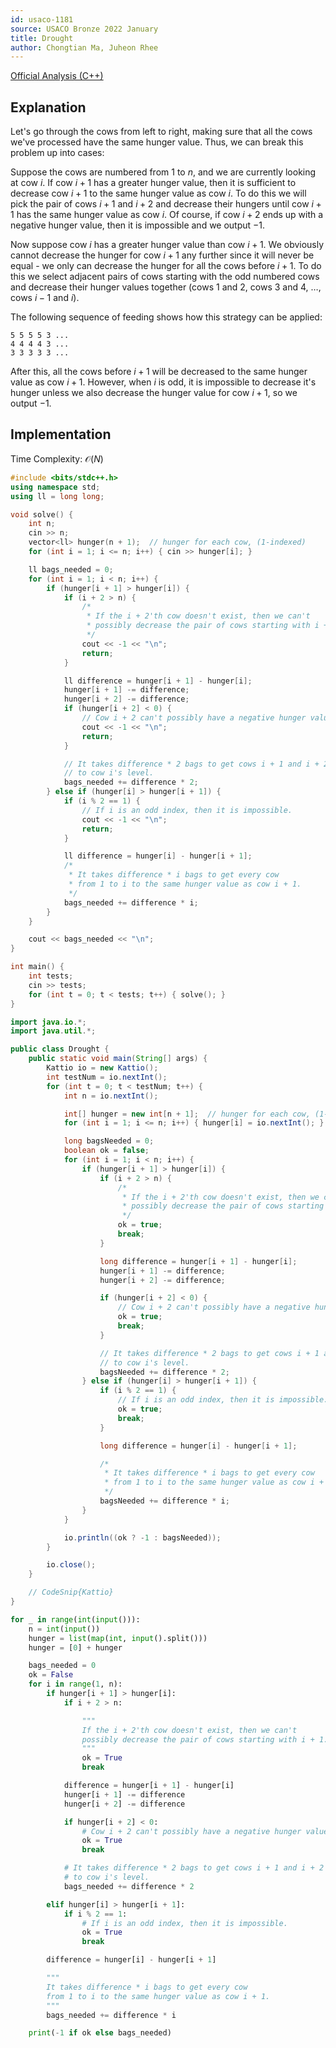 ```yaml
---
id: usaco-1181
source: USACO Bronze 2022 January
title: Drought
author: Chongtian Ma, Juheon Rhee
---
```


[Official Analysis (C++)](http://www.usaco.org/current/data/sol_prob3_bronze_jan22.html)

## Explanation

Let's go through the cows from left to right, making sure that all the cows we've processed have the same hunger value. Thus, we can break this
problem up into cases:

Suppose the cows are numbered from $1$ to $n$, and we are currently looking at cow $i$. If cow $i+1$ has a greater hunger value, then it is sufficient to decrease cow $i+1$ to the same hunger value as cow $i$. To do this we will pick the pair of cows $i+1$ and $i+2$ and decrease their hungers until cow $i+1$ has the same hunger value as cow $i$. Of course, if cow $i+2$ ends up with a negative hunger value, then it is impossible and we output $-1$.

Now suppose cow $i$ has a greater hunger value than cow $i+1$. We obviously cannot decrease the hunger for cow $i+1$ any further since it will never be
equal - we only can decrease the hunger for all the cows before $i+1$. To do this we select adjacent pairs of cows starting with the odd numbered cows and
decrease their hunger values together (cows $1$ and $2$, cows $3$ and $4$, $\ldots$, cows $i-1$ and $i$).

The following sequence of feeding shows how this strategy can be applied:
```
5 5 5 5 3 ...
4 4 4 4 3 ...
3 3 3 3 3 ...
```

After this, all the cows before $i+1$ will be decreased to the same hunger value as cow $i+1$.
However, when $i$ is odd, it is impossible to decrease it's hunger unless we also decrease the hunger value for cow $i+1$, so we output $-1$.

## Implementation

Time Complexity: $\mathcal{O}(N)$

<LanguageSection>
<CPPSection>

```cpp
#include <bits/stdc++.h>
using namespace std;
using ll = long long;

void solve() {
	int n;
	cin >> n;
	vector<ll> hunger(n + 1);  // hunger for each cow, (1-indexed)
	for (int i = 1; i <= n; i++) { cin >> hunger[i]; }

	ll bags_needed = 0;
	for (int i = 1; i < n; i++) {
		if (hunger[i + 1] > hunger[i]) {
			if (i + 2 > n) {
				/*
				 * If the i + 2'th cow doesn't exist, then we can't
				 * possibly decrease the pair of cows starting with i + 1.
				 */
				cout << -1 << "\n";
				return;
			}

			ll difference = hunger[i + 1] - hunger[i];
			hunger[i + 1] -= difference;
			hunger[i + 2] -= difference;
			if (hunger[i + 2] < 0) {
				// Cow i + 2 can't possibly have a negative hunger value.
				cout << -1 << "\n";
				return;
			}

			// It takes difference * 2 bags to get cows i + 1 and i + 2
			// to cow i's level.
			bags_needed += difference * 2;
		} else if (hunger[i] > hunger[i + 1]) {
			if (i % 2 == 1) {
				// If i is an odd index, then it is impossible.
				cout << -1 << "\n";
				return;
			}

			ll difference = hunger[i] - hunger[i + 1];
			/*
			 * It takes difference * i bags to get every cow
			 * from 1 to i to the same hunger value as cow i + 1.
			 */
			bags_needed += difference * i;
		}
	}

	cout << bags_needed << "\n";
}

int main() {
	int tests;
	cin >> tests;
	for (int t = 0; t < tests; t++) { solve(); }
}
```

</CPPSection>
<JavaSection>

```java
import java.io.*;
import java.util.*;

public class Drought {
	public static void main(String[] args) {
		Kattio io = new Kattio();
		int testNum = io.nextInt();
		for (int t = 0; t < testNum; t++) {
			int n = io.nextInt();

			int[] hunger = new int[n + 1];  // hunger for each cow, (1-indexed)
			for (int i = 1; i <= n; i++) { hunger[i] = io.nextInt(); }

			long bagsNeeded = 0;
			boolean ok = false;
			for (int i = 1; i < n; i++) {
				if (hunger[i + 1] > hunger[i]) {
					if (i + 2 > n) {
						/*
						 * If the i + 2'th cow doesn't exist, then we can't
						 * possibly decrease the pair of cows starting with i + 1.
						 */
						ok = true;
						break;
					}

					long difference = hunger[i + 1] - hunger[i];
					hunger[i + 1] -= difference;
					hunger[i + 2] -= difference;

					if (hunger[i + 2] < 0) {
						// Cow i + 2 can't possibly have a negative hunger value.
						ok = true;
						break;
					}

					// It takes difference * 2 bags to get cows i + 1 and i + 2
					// to cow i's level.
					bagsNeeded += difference * 2;
				} else if (hunger[i] > hunger[i + 1]) {
					if (i % 2 == 1) {
						// If i is an odd index, then it is impossible.
						ok = true;
						break;
					}

					long difference = hunger[i] - hunger[i + 1];

					/*
					 * It takes difference * i bags to get every cow
					 * from 1 to i to the same hunger value as cow i + 1.
					 */
					bagsNeeded += difference * i;
				}
			}

			io.println((ok ? -1 : bagsNeeded));
		}

		io.close();
	}

	// CodeSnip{Kattio}
}
```

</JavaSection>
<PySection>

```py
for _ in range(int(input())):
	n = int(input())
	hunger = list(map(int, input().split()))
	hunger = [0] + hunger

	bags_needed = 0
	ok = False
	for i in range(1, n):
		if hunger[i + 1] > hunger[i]:
			if i + 2 > n:

				"""
				If the i + 2'th cow doesn't exist, then we can't
				possibly decrease the pair of cows starting with i + 1.
				"""
				ok = True
				break

			difference = hunger[i + 1] - hunger[i]
			hunger[i + 1] -= difference
			hunger[i + 2] -= difference

			if hunger[i + 2] < 0:
				# Cow i + 2 can't possibly have a negative hunger value.
				ok = True
				break

			# It takes difference * 2 bags to get cows i + 1 and i + 2
			# to cow i's level.
			bags_needed += difference * 2

		elif hunger[i] > hunger[i + 1]:
			if i % 2 == 1:
				# If i is an odd index, then it is impossible.
				ok = True
				break

		difference = hunger[i] - hunger[i + 1]

		"""
        It takes difference * i bags to get every cow
        from 1 to i to the same hunger value as cow i + 1.
        """
		bags_needed += difference * i

	print(-1 if ok else bags_needed)
```

</PySection>
</LanguageSection>
